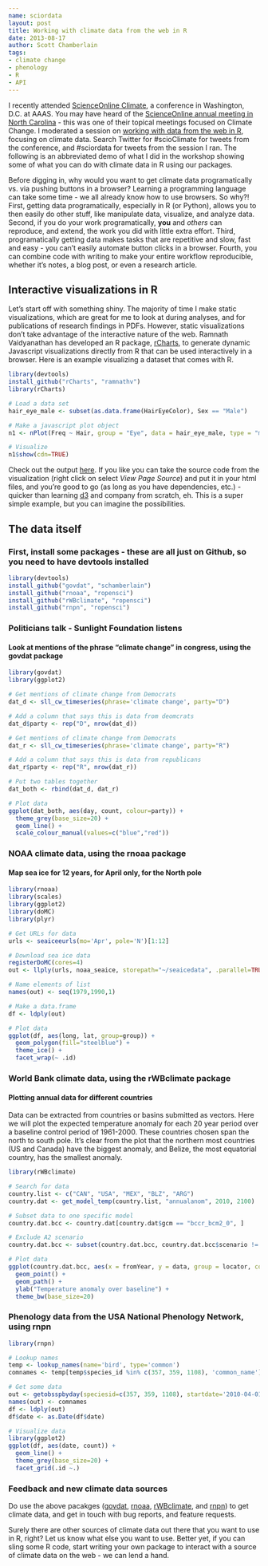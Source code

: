 ```yaml
---
name: sciordata
layout: post
title: Working with climate data from the web in R
date: 2013-08-17
author: Scott Chamberlain
tags:
- climate change
- phenology
- R
- API
---
```


I recently attended [ScienceOnline Climate][sciocweb], a conference in Washington, D.C. at AAAS. You may have heard of the [ScienceOnline annual meeting in North Carolina][sciox] - this was one of their topical meetings focused on Climate Change. I moderated a session on [working with data from the web in R][sciordata], focusing on climate data. Search Twitter for \#scioClimate for tweets from the conference, and \#sciordata for tweets from the session I ran. The following is an abbreviated demo of what I did in the workshop showing some of what you can do with climate data in R using our packages.

Before digging in, why would you want to get climate data programatically vs. via pushing buttons in a browser? Learning a programming language can take some time - we all already know how to use browsers. So why?!  First, getting data programatically, especially in R (or Python), allows you to then easily do other stuff, like manipulate data, visualize, and analyze data. Second, if you do your work programatically, **you** and *others* can reproduce, and extend, the work you did with little extra effort. Third, programatically getting data makes tasks that are repetitive and slow, fast and easy - you can't easily automate button clicks in a browser. Fourth, you can combine code with writing to make your entire workflow reproducible, whether it's notes, a blog post, or even a research article.

## Interactive visualizations in R

Let's start off with something shiny. The majority of time I make static visualizations, which are great for me to look at during analyses, and for publications of research findings in PDFs. However, static visualizations don't take advantage of the interactive nature of the web. Ramnath Vaidyanathan has developed an R package, [rCharts][rcharts], to generate dynamic Javascript visualizations directly from R that can be used interactively in a browser. Here is an example visualizing a dataset that comes with R. 

```r
library(devtools)
install_github("rCharts", "ramnathv")
library(rCharts)

# Load a data set
hair_eye_male <- subset(as.data.frame(HairEyeColor), Sex == "Male")

# Make a javascript plot object
n1 <- nPlot(Freq ~ Hair, group = "Eye", data = hair_eye_male, type = "multiBarChart")

# Visualize
n1$show(cdn=TRUE)
```

Check out the output [here][rchartsout]. If you like you can take the source code from the visualization (right click on select *View Page Source*) and put it in your html files, and you're good to go (as long as you have dependencies, etc.) - quicker than learning [d3][d3] and company from scratch, eh. This is a super simple example, but you can imagine the possibilities.  


## The data itself


### First, install some packages - these are all just on Github, so you need to have devtools installed

```r
library(devtools)
install_github("govdat", "schamberlain")
install_github("rnoaa", "ropensci")
install_github("rWBclimate", "ropensci")
install_github("rnpn", "ropensci")
```


### Politicians talk - Sunlight Foundation listens

#### Look at mentions of the phrase "climate change" in congress, using the govdat package

```r
library(govdat)
library(ggplot2)

# Get mentions of climate change from Democrats
dat_d <- sll_cw_timeseries(phrase='climate change', party="D")

# Add a column that says this is data from deomcrats
dat_d$party <- rep("D", nrow(dat_d))

# Get mentions of climate change from Democrats
dat_r <- sll_cw_timeseries(phrase='climate change', party="R")

# Add a column that says this is data from republicans
dat_r$party <- rep("R", nrow(dat_r))

# Put two tables together
dat_both <- rbind(dat_d, dat_r)

# Plot data
ggplot(dat_both, aes(day, count, colour=party)) + 
  theme_grey(base_size=20) +
  geom_line() + 
  scale_colour_manual(values=c("blue","red"))
```


### NOAA climate data, using the rnoaa package

#### Map sea ice for 12 years, for April only, for the North pole

```r
library(rnoaa)
library(scales)
library(ggplot2)
library(doMC)
library(plyr)

# Get URLs for data
urls <- seaiceeurls(mo='Apr', pole='N')[1:12]

# Download sea ice data
registerDoMC(cores=4)
out <- llply(urls, noaa_seaice, storepath="~/seaicedata", .parallel=TRUE)

# Name elements of list
names(out) <- seq(1979,1990,1)

# Make a data.frame
df <- ldply(out)

# Plot data
ggplot(df, aes(long, lat, group=group)) + 
  geom_polygon(fill="steelblue") +
  theme_ice() +
  facet_wrap(~ .id)
```


### World Bank climate data, using the rWBclimate package

#### Plotting annual data for different countries

Data can be extracted from countries or basins submitted as vectors. Here we will plot the expected temperature anomaly for each 20 year period over a baseline control period of 1961-2000. These countries chosen span the north to south pole. It's clear from the plot that the northern most countries (US and Canada) have the biggest anomaly, and Belize, the most equatorial country, has the smallest anomaly.

```r
library(rWBclimate)

# Search for data
country.list <- c("CAN", "USA", "MEX", "BLZ", "ARG")
country.dat <- get_model_temp(country.list, "annualanom", 2010, 2100)

# Subset data to one specific model
country.dat.bcc <- country.dat[country.dat$gcm == "bccr_bcm2_0", ]

# Exclude A2 scenario
country.dat.bcc <- subset(country.dat.bcc, country.dat.bcc$scenario != "a2")

# Plot data
ggplot(country.dat.bcc, aes(x = fromYear, y = data, group = locator, colour = locator)) + 
  geom_point() + 
  geom_path() + 
  ylab("Temperature anomaly over baseline") + 
  theme_bw(base_size=20)
```



### Phenology data from the USA National Phenology Network, using rnpn

```r
library(rnpn)

# Lookup names
temp <- lookup_names(name='bird', type='common')
comnames <- temp[temp$species_id %in% c(357, 359, 1108), 'common_name']

# Get some data
out <- getobsspbyday(speciesid=c(357, 359, 1108), startdate='2010-04-01', enddate='2013-09-31')
names(out) <- comnames
df <- ldply(out)
df$date <- as.Date(df$date)

# Visualize data
library(ggplot2)
ggplot(df, aes(date, count)) + 
  geom_line() +
  theme_grey(base_size=20) +
  facet_grid(.id ~.)
```


### Feedback and new climate data sources

Do use the above pacakges ([govdat][govdat], [rnoaa][rnoaa], [rWBclimate][rWBclimate], and [rnpn][rnpn]) to get climate data, and get in touch with bug reports, and feature requests. 

Surely there are other sources of climate data out there that you want to use in R, right? Let us know what else you want to use. Better yet, if you can sling some R code, start writing your own package to interact with a source of climate data on the web - we can lend a hand. 

[sciocweb]: http://scioclimate.wikispaces.com
[sciox]: https://twitter.com/#sciox
[rchartsout]: http://schamberlain.github.io/vis/nvd3_eg.html
[rcharts]: https://github.com/ramnathv/rCharts
[sciordata]: http://scioclimate.wikispaces.com/3W.+Working+With+Science+Data+From+Around+The+Web
[d3]: http://d3js.org/
[govdat]: https://github.com/sckott/govdat
[rnoaa]: https://github.com/ropensci/rnoaa
[rWBclimate]: https://github.com/ropensci/rWBclimate
[rnpn]: https://github.com/ropensci/rnpn